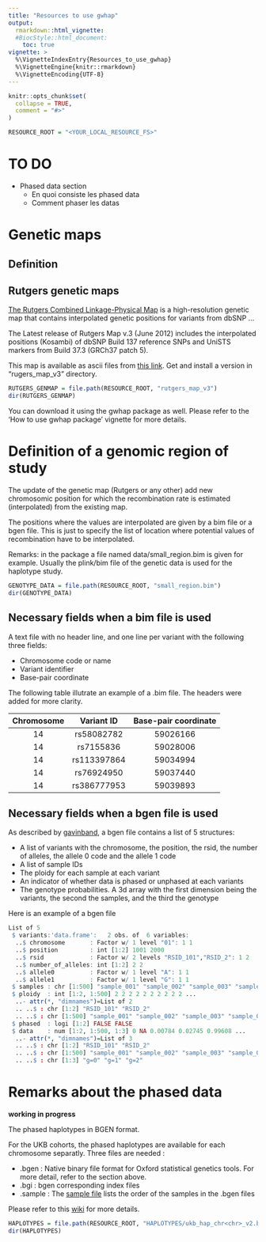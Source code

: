 ```yaml
---
title: "Resources to use gwhap"
output: 
  rmarkdown::html_vignette:
  #BiocStyle::html_document:
    toc: true
vignette: >
  %\VignetteIndexEntry{Resources_to_use_gwhap}
  %\VignetteEngine{knitr::rmarkdown}
  %\VignetteEncoding{UTF-8}
---
```


```r
knitr::opts_chunk$set(
  collapse = TRUE,
  comment = "#>"
)
```

```r
RESOURCE_ROOT = "<YOUR_LOCAL_RESOURCE_FS>"
```


# TO DO

* Phased data section
  * En quoi consiste les phased data
  * Comment phaser les datas


# Genetic maps

## Definition

## Rutgers genetic maps

<a href="http://compgen.rutgers.edu/rutgers_maps.shtml">The Rutgers Combined Linkage-Physical Map</a> is a high-resolution genetic map that contains interpolated genetic positions for variants from dbSNP ...

The Latest release of Rutgers Map v.3 (June 2012) includes the interpolated positions (Kosambi) of dbSNP Build 137 reference SNPs and UniSTS markers from Build 37.3 (GRCh37 patch 5).

This map is available as ascii files from <a href="http://compgen.rutgers.edu/downloads/rutgers_map_v3.zip">this link</a>. Get and install a version in "rugers_map_v3" directory.

```r
RUTGERS_GENMAP = file.path(RESOURCE_ROOT, "rutgers_map_v3")
dir(RUTGERS_GENMAP)
```

You can download it using the gwhap package as well. Please refer to the 'How to use gwhap package' vignette for more details.


# Definition of a genomic region of study

The update of the genetic map (Rutgers or any other) add new chromosomic position for which the recombination rate is estimated (interpolated) from the existing map.

The positions where the values are interpolated are given by a bim file or a bgen file. This is just to specify the list of location where potential values of recombination have to be interpolated.

Remarks: in the package a file named data/small_region.bim is given for example. Usually the plink/bim file of the genetic data is used for the haplotype study.


```r
GENOTYPE_DATA = file.path(RESOURCE_ROOT, "small_region.bim")
dir(GENOTYPE_DATA)
```


## Necessary fields when a bim file is used
A text file with no header line, and one line per variant with the following three fields:

* Chromosome code or name
* Variant identifier
* Base-pair coordinate

The following table illutrate an example of a .bim file. The headers were added for more clarity.

| Chromosome | Variant ID   | Base-pair coordinate |
| :--------: | :----------: | :-----------------:  |
|     14     | rs58082782   | 59026166             |
|     14     | rs7155836    | 59028006             |
|     14     | rs113397864  | 59034994             |
|     14     | rs76924950   | 59037440             |
|     14     | rs386777953  | 59039893             |

	


## Necessary fields when a bgen file is used
As described by <a href='https://bitbucket.org/gavinband/bgen/wiki/rbgen'>gavinband</a>, a bgen file contains a list of 5 structures:

* A list of variants with the chromosome, the position, the rsid, the number of alleles, the allele 0 code and the allele 1 code
* A list of sample IDs
* The ploidy for each sample at each variant
* An indicator of whether data is phased or unphased at each variants
* The genotype probabilities. A 3d array with the first dimension being the variants, the second the samples, and the third the genotype

Here is an example of a bgen file

```R
List of 5
 $ variants:'data.frame':   2 obs. of  6 variables:
  ..$ chromosome       : Factor w/ 1 level "01": 1 1
  ..$ position         : int [1:2] 1001 2000
  ..$ rsid             : Factor w/ 2 levels "RSID_101","RSID_2": 1 2
  ..$ number_of_alleles: int [1:2] 2 2
  ..$ allele0          : Factor w/ 1 level "A": 1 1
  ..$ allele1          : Factor w/ 1 level "G": 1 1
 $ samples : chr [1:500] "sample_001" "sample_002" "sample_003" "sample_004" ...
 $ ploidy  : int [1:2, 1:500] 2 2 2 2 2 2 2 2 2 2 ...
  ..- attr(*, "dimnames")=List of 2
  .. ..$ : chr [1:2] "RSID_101" "RSID_2"
  .. ..$ : chr [1:500] "sample_001" "sample_002" "sample_003" "sample_004" ...
 $ phased  : logi [1:2] FALSE FALSE
 $ data    : num [1:2, 1:500, 1:3] 0 NA 0.00784 0.02745 0.99608 ...
  ..- attr(*, "dimnames")=List of 3
  .. ..$ : chr [1:2] "RSID_101" "RSID_2"
  .. ..$ : chr [1:500] "sample_001" "sample_002" "sample_003" "sample_004" ...
  .. ..$ : chr [1:3] "g=0" "g=1" "g=2"
```

# Remarks about the phased data

**working in progress**

The phased haplotypes in BGEN format.

For the UKB cohorts, the phased haplotypes are available for each chromosome separatly.
Three files are needed :

* .bgen : Native binary file format for Oxford statistical genetics tools. For more detail, refer to the section above.
* .bgi : bgen corresponding index files
* .sample : The <a href='https://www.cog-genomics.org/plink/2.0/formats#sample'>sample file</a> lists the order of the samples in the .bgen files

Please refer to this <a href="https://bitbucket.org/gavinband/bgen/wiki/BGEN_in_the_UK_Biobank">wiki</a> for more details.

```r
HAPLOTYPES = file.path(RESOURCE_ROOT, "HAPLOTYPES/ukb_hap_chr<chr>_v2.bgen")
dir(HAPLOTYPES)
```
